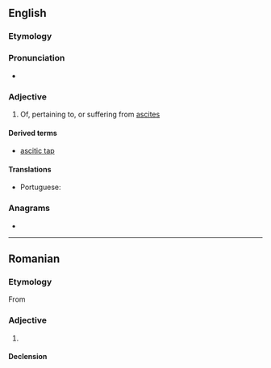 ==English==

===Etymology===
{{suffix|en|ascites|ic}}

===Pronunciation===
* {{IPA|en|/əˈsɪtɪk/}}

===Adjective===
{{en-adj}}

# {{lb|en|medicine}} Of, pertaining to, or suffering from [[ascites]]

====Derived terms====
* [[ascitic tap]]

====Translations====
{{trans-top|of, pertaining to, or suffering from ascites}}
* Portuguese: {{t|pt|ascítico}}
{{trans-mid}}
{{trans-bottom}}

===Anagrams===
* {{anagrams|en|a=acciist|icastic|sciatic}}

----

==Romanian==

===Etymology===
From {{bor|ro|fr|ascitique}}

===Adjective===
{{ro-adj}}

# {{l|en|ascitic}}

====Declension====
{{ro-decl-adj}}